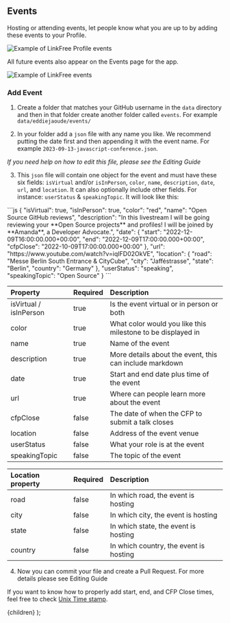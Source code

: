
## Events

Hosting or attending events, let people know what you are up to by adding these events to your Profile.

![Example of LinkFree Profile events](https://user-images.githubusercontent.com/624760/209358132-0a3e20a8-a996-4a9f-b9c3-90d3056d2cf3.png)

All future events also appear on the Events page for the app.

![Example of LinkFree events](https://user-images.githubusercontent.com/624760/209358117-84f3d893-065e-4ff3-a5e7-6533752306c5.png)

### Add Event

1. Create a folder that matches your GitHub username in the `data` directory and then in that folder create another folder called `events`. For example `data/eddiejaoude/events/`

2. In your folder add a `json` file with any name you like. We recommend putting the date first and then appending it with the event name. For example `2023-09-13-javascript-conference.json`.

_If you need help on how to edit this file, please see the <Link href="/docs/how-to-guides/editing">Editing Guide</Link>_

3. This `json` file will contain one object for the event and must have these six fields: `isVirtual` and/or `isInPerson`, `color`, `name`, `description`, `date`, `url`, and `location`. It can also optionally include other fields. For instance: `userStatus` & `speakingTopic`. It will look like this:

<ClipboardCopy>
```js
{
  "isVirtual": true,
  "isInPerson": true,
  "color": "red",
  "name": "Open Source GitHub reviews",
  "description": "In this livestream I will be going reviewing your **Open Source projects** and profiles! I will be joined by **Amanda**, a Developer Advocate.",
  "date": {
    "start": "2022-12-09T16:00:00.000+00:00",
    "end": "2022-12-09T17:00:00.000+00:00",
    "cfpClose": "2022-10-09T17:00:00.000+00:00"
  },
  "url": "https://www.youtube.com/watch?v=iqIFD02OkVE",
  "location": {
    "road": "Messe Berlin South Entrance & CityCube",
    "city": "Jafféstrasse",
    "state": "Berlin",
    "country": "Germany"
  },
  "userStatus": "speaking",
  "speakingTopic": "Open Source"
}
```
</ClipboardCopy>

| Property               | Required | Description                                                 |
| :--------------------- | :------- | :---------------------------------------------------------- |
| isVirtual / isInPerson | true     | Is the event virtual or in person or both                   |
| color                  | true     | What color would you like this milestone to be displayed in |
| name                   | true     | Name of the event                                           |
| description            | true     | More details about the event, this can include markdown     |
| date                   | true     | Start and end date plus time of the event                   |
| url                    | true     | Where can people learn more about the event                 |
| cfpClose               | false    | The date of when the CFP to submit a talk closes            |
| location               | false    | Address of the event venue                                  |
| userStatus             | false    | What your role is at the event                              |
| speakingTopic          | false    | The topic of the event                                      |

| Location property | Required | Description                            |
| :---------------- | :------- | :------------------------------------- |
| road              | false    | In which road, the event is hosting    |
| city              | false    | In which city, the event is hosting    |
| state             | false    | In which state, the event is hosting   |
| country           | false    | In which country, the event is hosting |

4. Now you can commit your file and create a Pull Request. For more details please see <Link href="/docs/how-to-guides/editing">Editing Guide</Link>

If you want to know how to properly add start, end, and CFP Close times, feel free to check [Unix Time stamp](https://www.unixtimestamp.com/).

  <DocsLayout title="LinkFree Events Documentation">{children}</DocsLayout>
);
